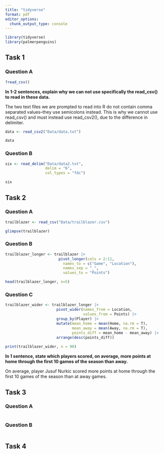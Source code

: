 ```yaml
---
title: "tidyverse"
format: pdf
editor_options: 
  chunk_output_type: console
---
```


```r
library(tidyverse)
library(palmerpenguins)
```

## Task 1
### Question A
```r
?read_csv()
```

**In 1-2 sentences, explain why we can not use specifically the read_csv() to read in these data.**

The two text files we are prompted to read into R do not contain comma separated values--they use semicolons instead. This is why we cannot use read_csv() and must instead use read_csv2(), due to the difference in delimiter.

```r
data <- read_csv2("Data/data.txt")

data
```

### Question B
```r
six <- read_delim("Data/data2.txt",
                  delim = "6",
                  col_types = "fdc")

six
```

## Task 2
### Question A
```r
trailblazer <- read_csv("Data/trailblazer.csv")

glimpse(trailblazer)
```

### Question B
```r
trailblazer_longer <- trailblazer |>
                        pivot_longer(cols = 2:11,
                          names_to = c("Game", "Location"),
                          names_sep = "_",
                          values_to = "Points")

head(trailblazer_longer, n=5)
```

### Question C
```r
trailblazer_wider <- trailblazer_longer |>
                       pivot_wider(names_from = Location,
                                   values_from = Points) |>
                       group_by(Player) |>
                       mutate(mean_home = mean(Home, na.rm = T),
                              mean_away = mean(Away, na.rm = T),
                              points_diff = mean_home - mean_away) |>
                       arrange(desc(points_diff))
  
print(trailblazer_wider, n = 90)
```

**In 1 sentence, state which players scored, on average, more points at home through the first 10 games of the season than away.**

On average, player Jusuf Nurkic scored more points at home through the first 10 games of the season than at away games.

## Task 3
### Question A
```r

```

### Question B
```r

```

## Task 4
```r

```